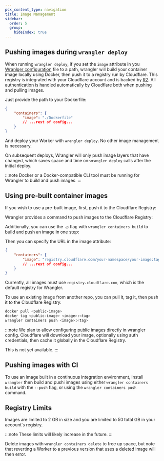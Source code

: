 ```yaml
---
pcx_content_type: navigation
title: Image Management
sidebar:
  order: 5
  group:
    hideIndex: true
---
```



## Pushing images during `wrangler deploy`

When running `wrangler deploy`, if you set the `image` attribute in you [Wranlger configuration](/workers/wrangler/configuration/#containers)
file to a path, wrangler will build your container image locally using Docker, then push it to a registry run by Cloudflare.
This registry is integrated with your Cloudflare account and is backed by [R2](/r2/). All authentication is handled automatically by
Cloudflare both when pushing and pulling images.

Just provide the path to your Dockerfile:

<WranglerConfig>

```json
{
	"containers": {
		"image": "./Dockerfile"
		// ...rest of config...
	}
}
```

</WranglerConfig>

And deploy your Worker with `wrangler deploy`. No other image management is necessary.

On subsequent deploys, Wrangler will only push image layers that have changed, which saves space and time on `wrangler deploy`
calls after the initial deploy.

:::note
Docker or a Docker-compatible CLI tool must be running for Wrangler to build and push images.
:::

## Using pre-built container images

If you wish to use a pre-built image, first, push it to the Cloudflare Registry:

Wrangler provides a command to push images to the Cloudflare Registry:

<PackageManagers type="exec" pkg="wrangler" args="push <image>:<tag>" />

Additionally, you can use the `-p` flag with `wrangler containers build` to build and push an image in one step:

<PackageManagers
	type="exec"
	pkg="wrangler"
	args="containers build -p -t <tag> ."
/>

Then you can specify the URL in the image attribute:

<WranglerConfig>

```json
{
	"containers": {
		"image": "registry.cloudflare.com/your-namespace/your-image:tag"
		// ...rest of config...
	}
}
```

</WranglerConfig>

Currently, all images must use `registry.cloudflare.com`, which is the default registry for Wrangler.

To use an existing image from another repo, you can pull it, tag it, then push it to the Cloudflare Registry:

```bash
docker pull <public-image>
docker tag <public-image> <image>:<tag>
wrangler containers push <image>:<tag>
```

:::note
We plan to allow configuring public images directly in wrangler config. Cloudflare will
download your image, optionally using auth credentials, then cache it globally in the Cloudflare Registry.

This is not yet available.
:::

## Pushing images with CI

To use an image built in a continuous integration environment, install `wrangler` then
build and pushi images using either `wrangler containers build` with the `--push` flag, or
using the `wrangler containers push` command.

## Registry Limits

Images are limited to 2 GB in size and you are limited to 50 total GB in your account's registry.

:::note
These limits will likely increase in the future.
:::

Delete images with `wrangler containers delete` to free up space, but note that reverting a
Worker to a previous version that uses a deleted image will then error.
